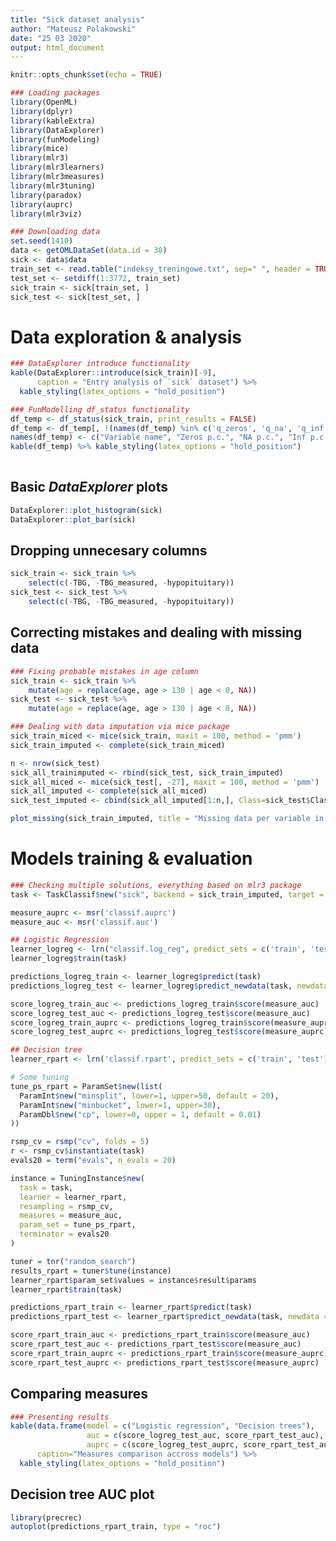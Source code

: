 ---
title: "Sick dataset analysis"
author: "Mateusz Polakowski"
date: "25 03 2020"
output: html_document
---

```{r packages & data downloading, include = FALSE}
knitr::opts_chunk$set(echo = TRUE)

### Loading packages
library(OpenML)
library(dplyr)
library(kableExtra)
library(DataExplorer)
library(funModeling)
library(mice)
library(mlr3)
library(mlr3learners)
library(mlr3measures)
library(mlr3tuning)
library(paradox)
library(auprc)
library(mlr3viz)

### Downloading data
set.seed(1410)
data <- getOMLDataSet(data.id = 38)
sick <- data$data
train_set <- read.table("indeksy_treningowe.txt", sep=" ", header = TRUE)$x
test_set <- setdiff(1:3772, train_set)
sick_train <- sick[train_set, ]
sick_test <- sick[test_set, ]
```

# Data exploration & analysis

```{r data entry analysis, echo = FALSE}
### DataExplorer introduce functionality
kable(DataExplorer::introduce(sick_train)[-9], 
      caption = "Entry analysis of `sick` dataset") %>%
  kable_styling(latex_options = "hold_position")

### FunModelling df_status functionality
df_temp <- df_status(sick_train, print_results = FALSE)
df_temp <- df_temp[, !(names(df_temp) %in% c('q_zeros', 'q_na', 'q_inf'))]
names(df_temp) <- c("Variable name", "Zeros p.c.", "NA p.c.", "Inf p.c.", "Variable type", "Unique values")
kable(df_temp) %>% kable_styling(latex_options = "hold_position")
  
```

## Basic *DataExplorer* plots
```{r basic plots, echo = FALSE}
DataExplorer::plot_histogram(sick)
DataExplorer::plot_bar(sick)
```


## Dropping unnecesary columns
```{r dropping columns, include = FALSE}
sick_train <- sick_train %>% 
    select(c(-TBG, -TBG_measured, -hypopituitary))
sick_test <- sick_test %>% 
    select(c(-TBG, -TBG_measured, -hypopituitary))
```

## Correcting mistakes and dealing with missing data
```{r mistakes & imputation, include = FALSE, fig.align = 'left', fig.height = 7, warning = FALSE, echo = FALSE}
### Fixing probable mistakes in age column
sick_train <- sick_train %>% 
    mutate(age = replace(age, age > 130 | age < 0, NA))
sick_test <- sick_test %>% 
    mutate(age = replace(age, age > 130 | age < 0, NA))

### Dealing with data imputation via mice package
sick_train_miced <- mice(sick_train, maxit = 100, method = 'pmm')
sick_train_imputed <- complete(sick_train_miced)

n <- nrow(sick_test)
sick_all_trainimputed <- rbind(sick_test, sick_train_imputed)
sick_all_miced <- mice(sick_test[, -27], maxit = 100, method = 'pmm')
sick_all_imputed <- complete(sick_all_miced)
sick_test_imputed <- cbind(sick_all_imputed[1:n,], Class=sick_test$Class)
```

```{r plotting}
plot_missing(sick_train_imputed, title = "Missing data per variable in %")
```

# Models training & evaluation

```{r models, include = FALSE, warning = FALSE, echo = FALSE}
### Checking multiple solutions, everything based on mlr3 package
task <- TaskClassif$new("sick", backend = sick_train_imputed, target = "Class", positive = 'sick')

measure_auprc <- msr('classif.auprc')
measure_auc <- msr('classif.auc')

## Logistic Regression
learner_logreg <- lrn("classif.log_reg", predict_sets = c('train', 'test'), predict_type = 'prob')
learner_logreg$train(task)

predictions_logreg_train <- learner_logreg$predict(task)
predictions_logreg_test <- learner_logreg$predict_newdata(task, newdata = sick_test_imputed)

score_logreg_train_auc <- predictions_logreg_train$score(measure_auc)
score_logreg_test_auc <- predictions_logreg_test$score(measure_auc)
score_logreg_train_auprc <- predictions_logreg_train$score(measure_auprc)
score_logreg_test_auprc <- predictions_logreg_test$score(measure_auprc)

## Decision tree
learner_rpart <- lrn('classif.rpart', predict_sets = c('train', 'test'), predict_type = 'prob')

# Some tuning
tune_ps_rpart = ParamSet$new(list(
  ParamInt$new("minsplit", lower=1, upper=50, default = 20),
  ParamInt$new("minbucket", lower=1, upper=30),
  ParamDbl$new("cp", lower=0, upper = 1, default = 0.01)
))

rsmp_cv = rsmp("cv", folds = 5)
r <- rsmp_cv$instantiate(task)
evals20 = term("evals", n_evals = 20)

instance = TuningInstance$new(
  task = task,
  learner = learner_rpart,
  resampling = rsmp_cv,
  measures = measure_auc,
  param_set = tune_ps_rpart,
  terminator = evals20
)

tuner = tnr("random_search")
results_rpart = tuner$tune(instance)
learner_rpart$param_set$values = instance$result$params
learner_rpart$train(task)

predictions_rpart_train <- learner_rpart$predict(task)
predictions_rpart_test <- learner_rpart$predict_newdata(task, newdata = sick_test_imputed)

score_rpart_train_auc <- predictions_rpart_train$score(measure_auc)
score_rpart_test_auc <- predictions_rpart_test$score(measure_auc)
score_rpart_train_auprc <- predictions_rpart_train$score(measure_auprc)
score_rpart_test_auprc <- predictions_rpart_test$score(measure_auprc)
```

## Comparing measures

```{r measures comparison, echo=FALSE}
### Presenting results
kable(data.frame(model = c("Logistic regression", "Decision trees"),
                 auc = c(score_logreg_test_auc, score_rpart_test_auc), 
                 auprc = c(score_logreg_test_auprc, score_rpart_test_auprc)), 
      caption="Measures comparison accross models") %>%
  kable_styling(latex_options = "hold_position")
```

## Decision tree AUC plot

```{r roc plot, echo = FALSE}
library(precrec)
autoplot(predictions_rpart_train, type = "roc")
```

